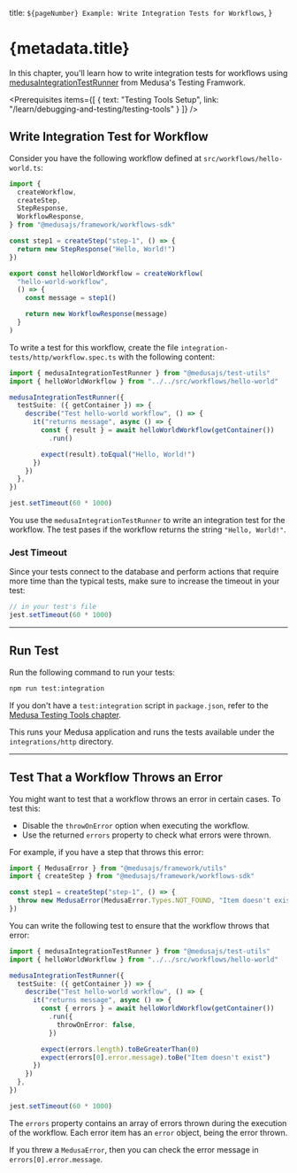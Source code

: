 
  title: `${pageNumber} Example: Write Integration Tests for Workflows`,
}

# {metadata.title}

In this chapter, you'll learn how to write integration tests for workflows using [medusaIntegrationTestRunner](../page.mdx) from Medusa's Testing Framwork.

<Prerequisites
  items={[
    {
      text: "Testing Tools Setup",
      link: "/learn/debugging-and-testing/testing-tools"
    }
  ]}
/>

## Write Integration Test for Workflow

Consider you have the following workflow defined at `src/workflows/hello-world.ts`:

```ts title="src/workflows/hello-world.ts"
import {
  createWorkflow,
  createStep,
  StepResponse,
  WorkflowResponse,
} from "@medusajs/framework/workflows-sdk"

const step1 = createStep("step-1", () => {
  return new StepResponse("Hello, World!")
})

export const helloWorldWorkflow = createWorkflow(
  "hello-world-workflow",
  () => {
    const message = step1()

    return new WorkflowResponse(message)
  }
)
```

To write a test for this workflow, create the file `integration-tests/http/workflow.spec.ts` with the following content:

```ts title="integration-tests/http/workflow.spec.ts"
import { medusaIntegrationTestRunner } from "@medusajs/test-utils"
import { helloWorldWorkflow } from "../../src/workflows/hello-world"

medusaIntegrationTestRunner({
  testSuite: ({ getContainer }) => {
    describe("Test hello-world workflow", () => {
      it("returns message", async () => {
        const { result } = await helloWorldWorkflow(getContainer())
          .run()

        expect(result).toEqual("Hello, World!")
      })
    })
  },
})

jest.setTimeout(60 * 1000)
```

You use the `medusaIntegrationTestRunner` to write an integration test for the workflow. The test pases if the workflow returns the string `"Hello, World!"`.

### Jest Timeout

Since your tests connect to the database and perform actions that require more time than the typical tests, make sure to increase the timeout in your test:

```ts title="integration-tests/http/custom-routes.spec.ts"
// in your test's file
jest.setTimeout(60 * 1000)
```

---

## Run Test

Run the following command to run your tests:

```bash npm2yarn
npm run test:integration
```

<Note title="Tip">

If you don't have a `test:integration` script in `package.json`, refer to the [Medusa Testing Tools chapter](../../page.mdx#add-test-commands).

</Note>

This runs your Medusa application and runs the tests available under the `integrations/http` directory.

---

## Test That a Workflow Throws an Error

You might want to test that a workflow throws an error in certain cases. To test this:

- Disable the `throwOnError` option when executing the workflow.
- Use the returned `errors` property to check what errors were thrown.

For example, if you have a step that throws this error:

```ts title="src/workflows/hello-world.ts"
import { MedusaError } from "@medusajs/framework/utils"
import { createStep } from "@medusajs/framework/workflows-sdk"

const step1 = createStep("step-1", () => {
  throw new MedusaError(MedusaError.Types.NOT_FOUND, "Item doesn't exist")
})
```

You can write the following test to ensure that the workflow throws that error:

```ts title="integration-tests/http/workflow.spec.ts"
import { medusaIntegrationTestRunner } from "@medusajs/test-utils"
import { helloWorldWorkflow } from "../../src/workflows/hello-world"

medusaIntegrationTestRunner({
  testSuite: ({ getContainer }) => {
    describe("Test hello-world workflow", () => {
      it("returns message", async () => {
        const { errors } = await helloWorldWorkflow(getContainer())
          .run({
            throwOnError: false,
          })

        expect(errors.length).toBeGreaterThan(0)
        expect(errors[0].error.message).toBe("Item doesn't exist")
      })
    })
  },
})

jest.setTimeout(60 * 1000)
```

The `errors` property contains an array of errors thrown during the execution of the workflow. Each error item has an `error` object, being the error thrown.

If you threw a `MedusaError`, then you can check the error message in `errors[0].error.message`.